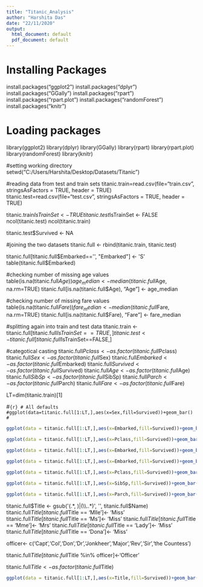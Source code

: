 ---
title: "Titanic_Analysis"
author: "Harshita Das"
date: "22/11/2020"
output:
  html_document: default
  pdf_document: default
---

# Installing Packages
install.packages("ggplot2")
install.packages("dplyr")
install.packages("GGally")
install.packages("rpart")
install.packages("rpart.plot")
install.packages("randomForest")
install.packages("knitr")

# Loading packages
library(ggplot2)
library(dplyr)
library(GGally)
library(rpart)
library(rpart.plot)
library(randomForest)
library(knitr)   

#setting working directory
setwd("C:/Users/Harshita/Desktop/Datasets/Titanic")

#reading data from test and train sets
titanic.train=read.csv(file="train.csv", stringsAsFactors = TRUE, header = TRUE)
titanic.test=read.csv(file="test.csv", stringsAsFactors = TRUE, header = TRUE)

titanic.train$IsTrainSet <- TRUE
titanic.test$IsTrainSet <- FALSE
ncol(titanic.test)
ncol(titanic.train)

titanic.test$Survived <- NA

#joining the two datasets
titanic.full <- rbind(titanic.train, titanic.test)

titanic.full[titanic.full$Embarked=='', "Embarked"] <- 'S'
table(titanic.full$Embarked)

#checking number of missing age values
table(is.na(titanic.full$Age))
age_median <- median(titanic.full$Age, na.rm=TRUE)
titanic.full[is.na(titanic.full$Age), "Age"] <- age_median

#checking number of missing fare values
table(is.na(titanic.full$Fare))
fare_median <- median(titanic.full$Fare, na.rm=TRUE)
titanic.full[is.na(titanic.full$Fare), "Fare"] <- fare_median

#splitting again into train and test data
titanic.train <- titanic.full[titanic.full$IsTrainSet==TRUE,]
titanic.test <- titanic.full[titanic.full$IsTrainSet==FALSE,]

#categotical casting
titanic.full$Pclass <- as.factor(titanic.full$Pclass)
titanic.full$Sex <- as.factor(titanic.full$Sex)
titanic.full$Embarked <- as.factor(titanic.full$Embarked)
titanic.full$Survived <- as.factor(titanic.full$Survived)
titanic.full$Age <- as.factor(titanic.full$Age)
titanic.full$SibSp <- as.factor(titanic.full$SibSp)
titanic.full$Parch <- as.factor(titanic.full$Parch)
titanic.full$Fare <- as.factor(titanic.full$Fare)


LT=dim(titanic.train)[1]

#```{r}
# All defaults
#ggplot(data=titanic.full[1:LT,],aes(x=Sex,fill=Survived))+geom_bar()
#```

```{r}
ggplot(data = titanic.full[1:LT,],aes(x=Embarked,fill=Survived))+geom_bar(position="fill")+ylab("Frequency")
```

```{r}
ggplot(data = titanic.full[1:LT,],aes(x=Pclass,fill=Survived))+geom_bar(position="fill")+ylab("Frequency")
```

```{r}
ggplot(data = titanic.full[1:LT,],aes(x=Embarked,fill=Survived))+geom_bar(position="fill")+facet_wrap(~Pclass)
```

```{r}
ggplot(data = titanic.full[1:LT,],aes(x=Embarked,fill=Survived))+geom_bar(position="fill")+facet_wrap(~Sex)
```

```{r}
ggplot(data = titanic.full[1:LT,],aes(x=Pclass,fill=Survived))+geom_bar(position="fill")+facet_wrap(~Sex)
```

```{r}
ggplot(data = titanic.full[1:LT,],aes(x=SibSp,fill=Survived))+geom_bar()
```

```{r}
ggplot(data = titanic.full[1:LT,],aes(x=Parch,fill=Survived))+geom_bar()
```


titanic.full$Title <- gsub('(.*, )|(\\..*)', '', titanic.full$Name)
titanic.full$Title[titanic.full$Title == 'Mlle']<- 'Miss' 
titanic.full$Title[titanic.full$Title == 'Ms']<- 'Miss'
titanic.full$Title[titanic.full$Title == 'Mme']<- 'Mrs' 
titanic.full$Title[titanic.full$Title == 'Lady']<- 'Miss'
titanic.full$Title[titanic.full$Title == 'Dona']<- 'Miss'

officer<- c('Capt','Col','Don','Dr','Jonkheer','Major','Rev','Sir','the Countess')

titanic.full$Title[titanic.full$Title %in% officer]<-'Officer'

titanic.full$Title<- as.factor(titanic.full$Title)

```{r}
ggplot(data = titanic.full[1:LT,],aes(x=Title,fill=Survived))+geom_bar(position="fill")+ylab("Frequency")
```